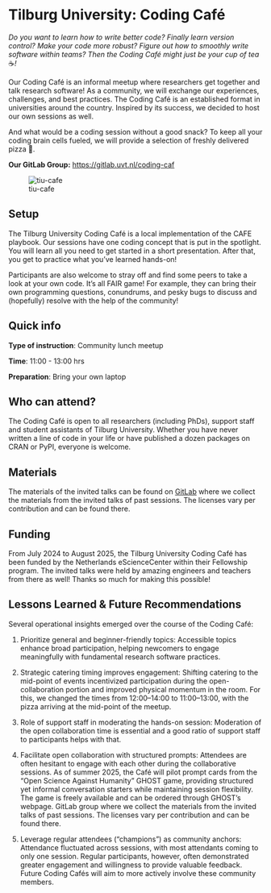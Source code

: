 # Tilburg University: Coding Café {.unnumbered}

*Do you want to learn how to write better code? Finally learn version control? Make your code more robust? Figure out how to smoothly write software within teams? Then the Coding Café might just be your cup of tea* ☕*!*

Our Coding Café is an informal meetup where researchers get together and talk research software! As a community, we will exchange our experiences, challenges, and best practices. The Coding Café is an established format in universities around the country. Inspired by its success, we decided to host our own sessions as well.

And what would be a coding session without a good snack? To keep all your coding brain cells fueled, we will provide a selection of freshly delivered pizza 🍕.

**Our GitLab Group:** <https://gitlab.uvt.nl/coding-caf>

![tiu-cafe](images/tiu-cafe.jpg)

## Setup

The Tilburg University Coding Café is a local implementation of the CAFE playbook. Our sessions have one coding concept that is put in the spotlight. You will learn all you need to get started in a short presentation. After that, you get to practice what you've learned hands-on!

Participants are also welcome to stray off and find some peers to take a look at your own code. It's all FAIR game! For example, they can bring their own programming questions, conundrums, and pesky bugs to discuss and (hopefully) resolve with the help of the community!

## Quick info

**Type of instruction**: Community lunch meetup

**Time**: 11:00 - 13:00 hrs

**Preparation**: Bring your own laptop

## Who can attend?

The Coding Café is open to all researchers (including PhDs), support staff and student assistants of Tilburg University. Whether you have never written a line of code in your life or have published a dozen packages on CRAN or PyPI, everyone is welcome.

## Materials

The materials of the invited talks can be found on [GitLab](https://gitlab.uvt.nl/coding-caf/gitlab-profile) where we collect the materials from the invited talks of past sessions. The licenses vary per contribution and can be found there.

## Funding

From July 2024 to August 2025, the Tilburg University Coding Café has been funded by the Netherlands eScienceCenter within their Fellowship program. The invited talks were held by amazing engineers and teachers from there as well! Thanks so much for making this possible!

## Lessons Learned & Future Recommendations

Several operational insights emerged over the course of the Coding Café:

1.  Prioritize general and beginner-friendly topics: Accessible topics enhance broad participation, helping newcomers to engage meaningfully with fundamental research software practices.

2.  Strategic catering timing improves engagement: Shifting catering to the mid-point of events incentivized participation during the open-collaboration portion and improved physical momentum in the room. For this, we changed the times from 12:00–14:00 to 11:00–13:00, with the pizza arriving at the mid-point of the meetup.

3.  Role of support staff in moderating the hands-on session: Moderation of the open collaboration time is essential and a good ratio of support staff to participants helps with that.

4.  Facilitate open collaboration with structured prompts: Attendees are often hesitant to engage with each other during the collaborative sessions. As of summer 2025, the Café will pilot prompt cards from the "Open Science Against Humanity" GHOST game, providing structured yet informal conversation starters while maintaining session flexibility. The game is freely available and can be ordered through GHOST’s webpage. GitLab group where we collect the materials from the invited talks of past sessions. The licenses vary per contribution and can be found there.

5.  Leverage regular attendees ("champions") as community anchors: Attendance fluctuated across sessions, with most attendants coming to only one session. Regular participants, however, often demonstrated greater engagement and willingness to provide valuable feedback. Future Coding Cafés will aim to more actively involve these community members.
